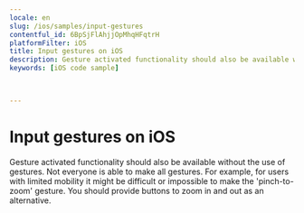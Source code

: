 ```yaml
---
locale: en
slug: /ios/samples/input-gestures
contentful_id: 6BpSjFlAhjjOpMhqHFqtrH
platformFilter: iOS
title: Input gestures on iOS
description: Gesture activated functionality should also be available without the use of gestures.
keywords: [iOS code sample]


	
---
```


# Input gestures on iOS

Gesture activated functionality should also be available without the use of gestures. Not everyone is able to make all gestures. For example, for users with limited mobility it might be difficult or impossible to make the 'pinch-to-zoom' gesture. You should provide buttons to zoom in and out as an alternative.

<CodeSample id="input-gestures" locale="en" platform="ios"/>